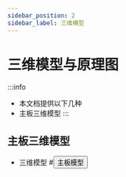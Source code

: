 ```yaml
---
sidebar_position: 2
sidebar_label: 三维模型
---
```




# 三维模型与原理图

:::info
* 本文档提供以下几种
* 主板三维模型
:::




## 主板三维模型

* 三维模型
    #<Button variant="contained" disableElevation href="https://cdn.mellow.klipper.cn/STEP/%E7%BC%93%E5%86%B2%E5%99%A8.zip">主板模型</Button>


